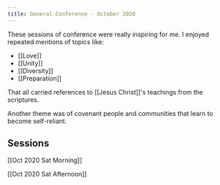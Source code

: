 ```yaml
---
title: General Conference - October 2020
---
```


These sessions of conference were really inspiring for me. I enjoyed repeated mentions of topics like:

- [[Love]]
- [[Unity]]
- [[Diversity]]
- [[Preparation]]

That all carried references to [[Jesus Christ]]'s teachings from the scriptures.

Another theme was of covenant people and communities that learn to become self-reliant.

## Sessions

[[Oct 2020 Sat Morning]]

[[Oct 2020 Sat Afternoon]]
